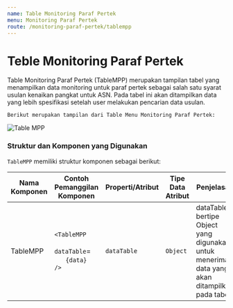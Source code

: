 ```yaml
---
name: Table Monitoring Paraf Pertek
menu: Monitoring Paraf Pertek
route: /monitoring-paraf-pertek/tablempp
---
```


# Teble Monitoring Paraf Pertek

Table Monitoring Paraf Pertek (TableMPP) merupakan tampilan tabel yang menampilkan data monitoring untuk
paraf pertek sebagai salah satu syarat usulan kenaikan pangkat untuk ASN. Pada tabel ini akan ditampilkan
data yang lebih spesifikasi setelah user melakukan pencarian data usulan.

```Berikut merupakan tampilan dari Table Menu Monitoring Paraf Pertek:```

![Table MPP](../../src/img/monitoring-pp/TableMPP.png)


### Struktur dan Komponen yang Digunakan

`TableMPP` memiliki struktur komponen sebagai berikut:

| Nama Komponen | Contoh Pemanggilan <br/> Komponen                                                                                                                                                                                                          | Properti/Atribut   | Tipe Data <br/> Atribut | Penjelasan                                                                                                                              |
| ------------- | ------------------------------------------------------------------------------------------------------------------------------------------------------------------------------------------------------------------------------------------ | ------------------ | ----------------------- | -------------------------------------------------------------------------------------------------------------------------               |
| TableMPP      | `<TableMPP` <br/> &nbsp;&nbsp;&nbsp;&nbsp;&nbsp; `dataTable`= <br/> &nbsp;&nbsp;&nbsp;&nbsp;&nbsp; `{data}` <br/> `/>`                                                                                                                     | `dataTable`        | `Object`                | dataTable bertipe <br/> Object yang digunakan <br/>  untuk menerima <br/> data yang akan <br/> ditampilkan pada tabel                   |


